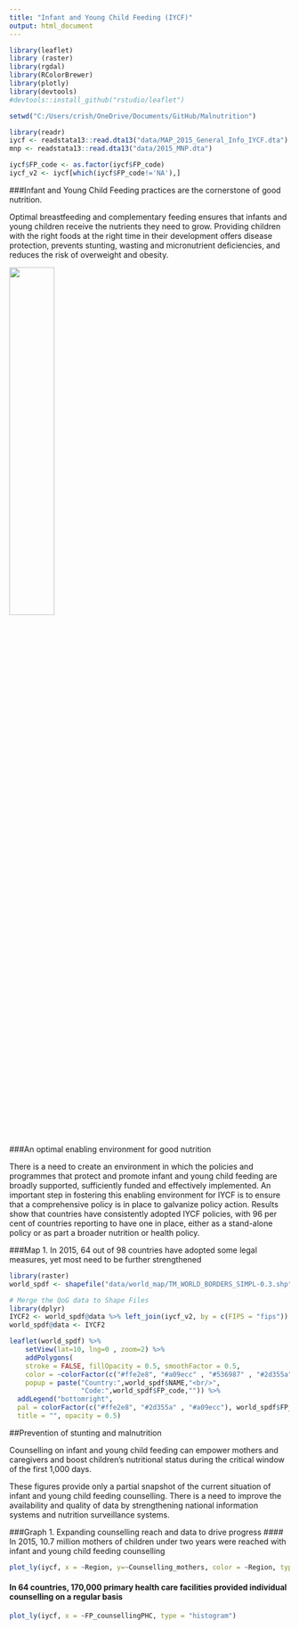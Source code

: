 ```yaml
---
title: "Infant and Young Child Feeding (IYCF)"
output: html_document
---
```


```r
library(leaflet)
library (raster)
library(rgdal)
library(RColorBrewer)
library(plotly)
library(devtools)
#devtools::install_github("rstudio/leaflet")

setwd("C:/Users/crish/OneDrive/Documents/GitHub/Malnutrition")

library(readr)
iycf <- readstata13::read.dta13("data/MAP_2015_General_Info_IYCF.dta")
mnp <- readstata13::read.dta13("data/2015_MNP.dta")

iycf$FP_code <- as.factor(iycf$FP_code)
iycf_v2 <- iycf[which(iycf$FP_code!='NA'),]
```

###Infant and Young Child Feeding practices are the cornerstone of good nutrition. 

Optimal breastfeeding and complementary feeding ensures that infants and young children receive the nutrients they need to grow. Providing children with the right foods at the right time in their development offers disease protection, prevents stunting, wasting and micronutrient deficiencies, and reduces the risk of overweight and obesity.

<img src="C:/Users/crish/OneDrive/Documents/GitHub/Malnutrition/images/IYCFpractices.png" width="40%" position="center" />

###An optimal enabling environment for good nutrition

There is a need to create an environment in which the policies and programmes that protect and promote infant and young child feeding are broadly supported, sufficiently funded and effectively implemented. An important step in fostering this enabling environment for IYCF is to ensure that a comprehensive policy is in place to galvanize policy action. Results show that countries have consistently adopted IYCF policies, with 96 per cent of countries reporting to have one in place, either as a stand-alone policy or as part a broader nutrition or health policy.

###Map 1. In 2015, 64 out of 98 countries have adopted some legal measures, yet most need to be further strengthened

```r
library(raster)
world_spdf <- shapefile("data/world_map/TM_WORLD_BORDERS_SIMPL-0.3.shp")

# Merge the QoG data to Shape Files
library(dplyr)
IYCF2 <- world_spdf@data %>% left_join(iycf_v2, by = c(FIPS = "fips"))
world_spdf@data <- IYCF2
```


```r

leaflet(world_spdf) %>% 
    setView(lat=10, lng=0 , zoom=2) %>%
    addPolygons(
    stroke = FALSE, fillOpacity = 0.5, smoothFactor = 0.5, 
    color = ~colorFactor(c("#ffe2e8", "#a09ecc" , "#536987" , "#2d355a"), FP_code)(FP_code),
    popup = paste("Country:",world_spdf$NAME,"<br/>",
                  "Code:",world_spdf$FP_code,"")) %>%
  addLegend("bottomright", 
  pal = colorFactor(c("#ffe2e8", "#2d355a" , "#a09ecc"), world_spdf$FP_code), values = ~FP_code,
  title = "", opacity = 0.5)

```


##Prevention of stunting and malnutrition

Counselling on infant and young child feeding can empower mothers and caregivers and boost children’s nutritional status during the critical window of the first 1,000 days. 

These figures provide only a partial snapshot of the current situation of infant and young child feeding counselling. There is a need to improve the availability and quality of data by strengthening national information systems and nutrition surveillance systems.


###Graph 1. Expanding counselling reach and data to drive progress
#### In 2015, 10.7 million mothers of children under two years were reached with infant and young child feeding counselling
```r
plot_ly(iycf, x = ~Region, y=~Counselling_mothers, color = ~Region, type = "bar")
```

#### In 64 countries, 170,000 primary health care facilities provided individual counselling on a regular basis

```r
plot_ly(iycf, x = ~FP_counsellingPHC, type = "histogram")
```

